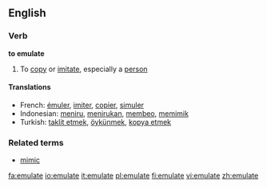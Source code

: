 ==English==

===Verb===
'''to emulate'''

# To [[copy]] or [[imitate]], especially a [[person]]

====Translations====
*French: [[émuler]], [[imiter]], [[copier]], [[simuler]]
*Indonesian: [[tiru|meniru]], [[tiru|menirukan]], [[beo|membeo]], [[mimik|memimik]]
*Turkish: [[taklit etmek]], [[öykünmek]], [[kopya etmek]]

===Related terms===
*[[mimic]]

[[fa:emulate]]
[[io:emulate]]
[[it:emulate]]
[[pl:emulate]]
[[fi:emulate]]
[[vi:emulate]]
[[zh:emulate]]